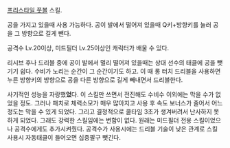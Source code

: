 [[프리스타일 풋볼]] 스킬.

공을 가지고 있을때 사용 가능하다. 공이 발에서 떨어져 있을때 Q키+방향키를 눌러 공을 그 방향으로 길게 뺀다.

공격수 Lv.20이상, 미드필더 Lv.25이상인 캐릭터가 배울 수 있다.

리시브 후나 드리블 중에 공이 발에서 멀리 떨어져 있을때는 상대 선수의 태클에 공을 뺏기기 쉽다. 수비가 노리는 순간이 그 순간이기도 하고. 이 때 롱 터치 드리블을 사용하면 누른 방향키의 방향으로 공을 다른 방향으로 길게 빼내면서 드리블한다.

사기적인 성능을 자랑했'''었'''다. 이 스킬만 쓰면서 전진해도 수비수 이외에는 막을 수가 없었을 정도. 그러나 패치로 체력소모가 매우 많아지고 사용 후 속도 보너스가 줄어서 어느정도는 막을 수 있게 되었다. 그리고 결정적으로 쿨타임 3초가 생겨버려서 난사하지 못하게 되었다. 그래도 강력한 스킬임에는 변함이 없다. 원래는 미드필더 전용 스킬이었으나 공격수에게도 추가시켜줬다. 공격수가 사용시에는 드리블 기술이 낮은 관계로 스킬 사용시 자동태클이 들어오면 십중팔구 뺏긴다.
